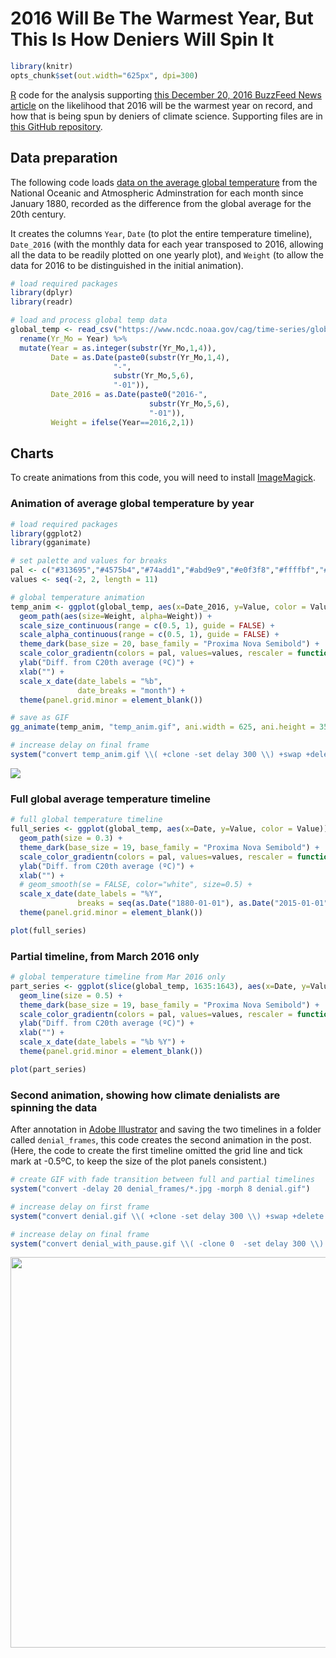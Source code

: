 # 2016 Will Be The Warmest Year, But This Is How Deniers Will Spin It

```r
library(knitr)
opts_chunk$set(out.width="625px", dpi=300)
```

[R](https://www.r-project.org/) code for the analysis supporting [this December 20, 2016 BuzzFeed News article](https://www.buzzfeed.com/peteraldhous/another-hottest-year) on the likelihood that 2016 will be the warmest year on record, and how that is being spun by deniers of climate science. Supporting files are in [this GitHub repository](https://github.com/BuzzFeedNews/2016-12-warmest-year).

## Data preparation
The following code loads [data on the average global temperature ](https://www.ncdc.noaa.gov/cag/time-series/global/globe/land_ocean/p12/12/1880-2016) from the National Oceanic and Atmospheric Adminstration for each month since January 1880, recorded as the difference from the global average for the 20th century.

It creates the columns `Year`, `Date` (to plot the entire temperature timeline),  `Date_2016` (with the monthly data for each year transposed to 2016, allowing all the data to be readily plotted on one yearly plot), and `Weight` (to allow the data for 2016 to be distinguished in the initial animation). 

```r
# load required packages
library(dplyr)
library(readr)

# load and process global temp data
global_temp <- read_csv("https://www.ncdc.noaa.gov/cag/time-series/global/globe/land_ocean/all/12/1880-2016.csv", skip = 3) %>%
  rename(Yr_Mo = Year) %>%
  mutate(Year = as.integer(substr(Yr_Mo,1,4)),
         Date = as.Date(paste0(substr(Yr_Mo,1,4),
                       "-",
                       substr(Yr_Mo,5,6),
                       "-01")),
         Date_2016 = as.Date(paste0("2016-",
                               substr(Yr_Mo,5,6),
                               "-01")),
         Weight = ifelse(Year==2016,2,1))
```

## Charts

To create animations from this code, you will need to install [ImageMagick](http://imagemagick.org/script/index.php).

### Animation of average global temperature by year

```r
# load required packages
library(ggplot2)
library(gganimate)

# set palette and values for breaks
pal <- c("#313695","#4575b4","#74add1","#abd9e9","#e0f3f8","#ffffbf","#fee090","#fdae61","#f46d43","#d73027","#a50026")
values <- seq(-2, 2, length = 11)

# global temperature animation
temp_anim <- ggplot(global_temp, aes(x=Date_2016, y=Value, color = Value, group = Year, frame = Year, cumulative = TRUE)) +
  geom_path(aes(size=Weight, alpha=Weight)) + 
  scale_size_continuous(range = c(0.5, 1), guide = FALSE) +
  scale_alpha_continuous(range = c(0.5, 1), guide = FALSE) +
  theme_dark(base_size = 20, base_family = "Proxima Nova Semibold") +
  scale_color_gradientn(colors = pal, values=values, rescaler = function(x, ...) x, oob = identity, guide = FALSE) +
  ylab("Diff. from C20th average (ºC)") +
  xlab("") +
  scale_x_date(date_labels = "%b",
               date_breaks = "month") +
  theme(panel.grid.minor = element_blank())

# save as GIF
gg_animate(temp_anim, "temp_anim.gif", ani.width = 625, ani.height = 350,  interval = 0.05)

# increase delay on final frame
system("convert temp_anim.gif \\( +clone -set delay 300 \\) +swap +delete  temp_anim_with_pause.gif")
```

![](temp_anim_with_pause.gif)

### Full global average temperature timeline

```r
# full global temperature timeline
full_series <- ggplot(global_temp, aes(x=Date, y=Value, color = Value)) +
  geom_path(size = 0.3) + 
  theme_dark(base_size = 19, base_family = "Proxima Nova Semibold") +
  scale_color_gradientn(colors = pal, values=values, rescaler = function(x, ...) x, oob = identity, guide = FALSE) +
  ylab("Diff. from C20th average (ºC)") +
  xlab("") +
  # geom_smooth(se = FALSE, color="white", size=0.5) +
  scale_x_date(date_labels = "%Y",
               breaks = seq(as.Date("1880-01-01"), as.Date("2015-01-01"), by="15 years"))  +
  theme(panel.grid.minor = element_blank())

plot(full_series)
```

### Partial timeline, from March 2016 only

```r
# global temperature timeline from Mar 2016 only
part_series <- ggplot(slice(global_temp, 1635:1643), aes(x=Date, y=Value, color = Value)) +
  geom_line(size = 0.5) + 
  theme_dark(base_size = 19, base_family = "Proxima Nova Semibold") +
  scale_color_gradientn(colors = pal, values=values, rescaler = function(x, ...) x, oob = identity, guide = FALSE) +
  ylab("Diff. from C20th average (ºC)") +
  xlab("") +
  scale_x_date(date_labels = "%b %Y") +
  theme(panel.grid.minor = element_blank())

plot(part_series)
```

### Second animation, showing how climate denialists are spinning the data

After annotation in [Adobe Illustrator](http://www.adobe.com/products/illustrator.html) and saving the two timelines in a folder called `denial_frames`, this code creates the second animation in the post. (Here, the code to create the first timeline omitted the grid line and tick mark at -0.5ºC, to keep the size of the plot panels consistent.)

```r
# create GIF with fade transition between full and partial timelines
system("convert -delay 20 denial_frames/*.jpg -morph 8 denial.gif")

# increase delay on first frame
system("convert denial.gif \\( +clone -set delay 300 \\) +swap +delete  denial_with_pause.gif")

# increase delay on final frame
system("convert denial_with_pause.gif \\( -clone 0  -set delay 300 \\) -swap 0,-1 +delete denial_with_pause.gif")
```

<img src="denial_with_pause.gif" style="width: 625px;"/>
